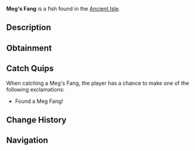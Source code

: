 {{FishInfobox
|image          = Meg's Fang.png
|rarity         = Mythical
|sea            = First Sea
|location       = [[Ancient Isle]]
|sublocation    = 
|sources        = Fishing Rod
|radar_location = 
|xp             = 250
|weather        = 
|time           = 
|season         = 
|bait           = 
|base_weight    = 2
|base_value     = 1500
|weight_range   = 1
|base_chance    = 0.001
|base_resil     = 100
}}
'''Meg's Fang''' is a {{Rarity|Mythical}} fish found in the [[Ancient Isle]].

== Description ==
{{Description|The Fang of the Apex Shark, Megalodon|Bestiary Entry}}

== Obtainment ==
{{Description|Found in the Oceans of Ancient Isles...|Bestiary Hint}}
{{Fish Availability|
Ancient Isle/Surrounding Ocean
|top_rods      = 
Ethereal Prism Rod\31989.56\106365.49;
Leviathan's Fang Rod\31461.72\124474.71;
Seraphic Rod\30630.88\106709.02;
No-Life Rod\29738.68\110951.49;
Rapid Rod\29479.84\155021.92;
Lucky Rod\21715.12\160806.79;
Resourceful Rod\26243.86\108619.05;
Flimsy Rod\18682.5\147746.42;
Firefly Rod\27742.37\189695.84;
Fast Rod\25662.7\186309.43;
Fungal Rod\23056.5\153484.37;
Training Rod\18759.4\112771.81;
Adventurer's Rod\17301.73\124007.91;
Rod Of The Forgotten Fang\28678.58\105160.1;
Challenger's Rod\27431.24\106310.05;
Rod Of The Depths\25844.09\99944.04;
Rod Of The Exalted One\25546.56\102159.81;
Verdant Shear Rod\24957.94\106643.9;
Zeus Rod\24937.3\98993.49;
Trident Rod\24629.39\123743.19;
Free Spirit Rod\24446.34\122823.49;
Blazebringer Rod\24213.94\102746.04;
Depthseeker Rod\22277.42\90372.79;
Avalanche Rod\20164.84\82189.48;
Volcanic Rod\19445.54\78286.49;
Steady Rod\7896.17\32323.09
|recommended   = Ethereal Prism Rod
}}

== Catch Quips ==
When catching a Meg's Fang, the player has a chance to make one of the following exclamations:
* Found a Meg Fang!

== Change History ==
{{Change History|{{subst:Current Version}}}}

== Navigation ==
{{Fish Navbox|Ancient Isle}}